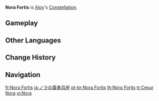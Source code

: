 {{Constellation Overview Infobox
|title     = Nora Fortis
|character = Aloy
|meaning   = Nora Brave
}}
'''Nora Fortis''' is [[Aloy]]'s [[Constellation]].

==Gameplay==
{{Constellation Table|Aloy}}

==Other Languages==
{{Other Languages
|en       = Nora Fortis
|en_lang  = la
|en_tl    = [[w:c:horizon:Nora|Nora]] [[w:c:horizon:Brave|Brave]]
|zhs      = 诺拉勇者座
|zhs_rm   = Nuòlā Yǒngzhě-zuò
|zhs_tl   = Nora Brave Constellation
|zht      = 諾拉族勇者座
|zht_rm   = Nuòlā Zú Yǒngzhě zuò
|zht_tl   = Nora Tribe Brave Constellation
|ja       = ノラの義勇兵座
|ja_rm    = Nora no Giyuuhei-za
|ja_tl    = Volunteer Soldier of the Nora Constellation
|ko       = 노라 {{tt|용사|勇士}}자리
|ko_rm    = Nora Yongsa Jari
|ko_tl    = Nora Warrior Constellation
|es       = Nora Fortis
|fr       = Nora Fortis
|ru       = Нора Фортис
|th       = Nora Fortis
|vi       = {{tt|Cung|宫}} Nora
|vi_tl    = Nora Constellation
|de       = Nora Fortis
|id       = Nora Fortis
|pt       = Norta Fortis
|tr       = Cesur Nora
|tr_tl    = Brave Nora
|it       = Nora Fortis
}}

==Change History==
{{Change History|2.1}}

==Navigation==
{{Constellation Navbox}}

[[fr:Nora Fortis]]
[[ja:ノラの義勇兵座]]
[[pt-br:Nora Fortis]]
[[th:Nora Fortis]]
[[tr:Cesur Nora]]
[[vi:Nora]]